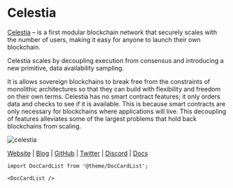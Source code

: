 # Celestia


<MainpageMetrics rpc="https://celestia.rpc.kjnodes.com" binary="celestia-appd" />

[Celestia](https://celestia.org/) – is a first modular blockchain network that securely scales with the number of users, making it easy for anyone to launch their own blockchain.

Celestia scales by decoupling execution from consensus and introducing a new primitive, data availability sampling.

It is allows sovereign blockchains to break free from the constraints of monolithic architectures so that they can build with flexibility and freedom on their own terms. Celestia has no smart contract features; it only orders data and checks to see if it is available. This is because smart contracts are only necessary for blockchains where applications will live. This decoupling of features alleviates some of the largest problems that hold back blockchains from scaling.


![celestia](./img/celestia.png)

[Website](https://celestia.org/) | [Blog](https://blog.celestia.org/) | [GitHub](https://github.com/CelestiaOrg) | [Twitter](https://twitter.com/CelestiaOrg) | [Discord](https://discord.com/invite/YsnTPcSfWQ) | [Docs](https://docs.celestia.org/)

```mdx-code-block
import DocCardList from '@theme/DocCardList';

<DocCardList />
```
